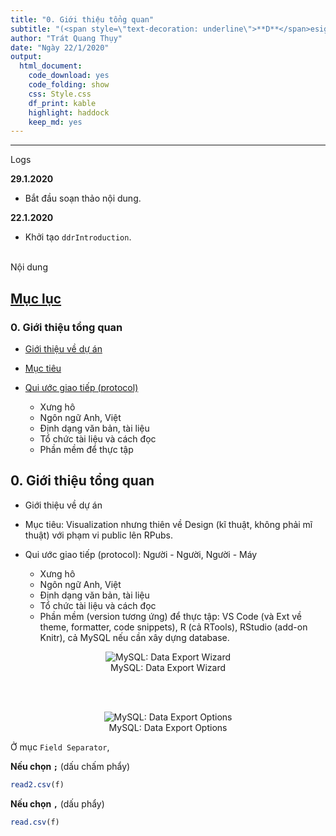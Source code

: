 ```yaml
---
title: "0. Giới thiệu tổng quan"
subtitle: "(<span style=\"text-decoration: underline\">**D**</span>esign <span style=\"text-decoration: underline\">**D**</span>ocuments with <span style=\"text-decoration: underline\">**RMarkdown**</span>)"
author: "Trát Quang Thụy"
date: "Ngày 22/1/2020"
output: 
  html_document: 
    code_download: yes
    code_folding: show
    css: Style.css
    df_print: kable
    highlight: haddock
    keep_md: yes
---
```


---

<div class="logs">
<div class="logs-caption">Logs</div>
<div class="logs-content scroll">
**29.1.2020**

- Bắt đầu soạn thảo nội dung.

**22.1.2020**

- Khởi tạo ` ddrIntroduction`.

</div></div>
</br>
<div class="logs">
<div class="logs-caption">Nội dung</div>
<div class="logs-content">
# <a target="_parent" href="https://rpubs.com/BabyMouse/ddRMarkdown">Mục lục</a>

### 0. Giới thiệu tổng quan

* [Giới thiệu về dự án](#IntroProj)
	
* [Mục tiêu](#Goal)
	
* [Qui ước giao tiếp (protocol)](#Protocol)
	
	* Xưng hô
	* Ngôn ngữ Anh, Việt
	* Định dạng văn bản, tài liệu
	* Tổ chức tài liệu và cách đọc
	* Phần mềm để thực tập

</div></div>

## 0. Giới thiệu tổng quan

* <a id="IntroProj" />Giới thiệu về dự án
	
* <a id="Goal" />Mục tiêu: Visualization nhưng thiên về Design (kĩ thuật, không phải mĩ thuật) với phạm vi public lên RPubs.
	
* <a id="Protocol" />Qui ước giao tiếp (protocol): Người - Người, Người - Máy
	
	* Xưng hô
	* Ngôn ngữ Anh, Việt
	* Định dạng văn bản, tài liệu
	* Tổ chức tài liệu và cách đọc
	* Phần mềm (version tương ứng) để thực tập: VS Code (và Ext về theme, formatter, code snippets), R (cả RTools), RStudio (add-on Knitr), cả MySQL nếu cần xây dựng database.


<center>![MySQL: Data Export Wizard](_imgs/ddrIntroduction_dataExportWizard.png)</center><br/><br/>

<center>![MySQL: Data Export Options](_imgs/ddrIntroduction_dataExportOptions.png)</center>


Ở mục `Field Separator`,

**Nếu chọn `;`** (dấu chấm phẩy)
```r
read2.csv(f)
```

**Nếu chọn `,`** (dấu phẩy)
```r
read.csv(f)
```
<br/><br/><br/><br/>



